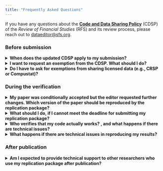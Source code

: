 ```yaml
---
title: "Frequently Asked Questions"
---
```


If you have any questions about the [**Code and Data Sharing Policy**](https://sfs.org/review-of-financial-studies/code-sharing-policy/) (CDSP) of the *Review of Financial Studies* (RFS) and its review process, please reach out to <a href="mailto:dataeditor@sfs.org">dataeditor@sfs.org</a>.

### Before submission

<details>
<summary><strong>When does the updated CDSP apply to my submission?</strong></summary>

This policy applies to all submissions **conditionally accepted on or after October 1, 2025**. If your paper was conditionally accepted before this date, the policy does not apply. Papers that are not conditionally accepted do not have to provide replication packages.

</details>

<details>
<summary><strong>I want to request an exemption from the CDSP. What should I do?</strong></summary>

While we encourage you to apply an appropriate license to limit the reuse of your code and/or data, the CDSP allows for exemptions. If you want to be (partly) exempted from the CDSP for a certain period, you have to request the exemption **at the initial submission**. As detailed in the [Guidelines for Submission](https://sfs.org/guidelines-for-submissions/), the requst has to clearly indicate which portions of your code and/or data you wish to withhold, the duration of withholding, and the justification. Ultimately, the editor will decide on your request.

</details>

<details>
<summary><strong>Do I have to ask for exemptions from sharing licensed data (e.g., CRSP or Compustat)?</strong></summary>

No. You should not request exemptions for licensed, non-public data. This data will not be included in the replication package.

</details>

### During the verification

<details>
<summary><strong>My paper was conditionally accepted but the editor requested further changes. Which version of the paper should be reproduced by the replication package?</strong></summary>

The replication package should reproduce the paper's results that will eventually be published. Hence, the package should reflect the version you will resubmit. 
</details>

<details>
<summary><strong>What should I do, if I cannot meet the deadline for submitting my replication package?</strong></summary>

Reach out to the data editors as soon as possible and explain the reasons for the delay. While the journal aims for a quick turnaround, there are valid reasons to extend the deadline.
</details>

<details>
<summary><strong>Who verifies that my code actually works? , and what happens if there are technical issues?</strong></summary>

The data editors verify your replication package. They will:

- Check that your description of computational steps matches the submitted materials
- Run your code in a dedicated virtual computing environment
- Verify that your materials reproduce the paper's key tables and figures

You will work collaboratively with the Data Editors during this process. 
</details>

<details>
<summary><strong>What happens if there are technical issues in reproducing my results?</strong></summary>

If technical issues arise, the data editors will contact you directly. This communication is confidential. Then, you will be asked to fix the issues before the data editors write their final report for the editor handling your submission. The data editors will publish their report confirming successful reproduction alongside your package.
</details>


### After publication

<details>
<summary><strong>Am I expected to provide technical support to other researchers who use my replication package after publication?</strong></summary>

*No. The policy explicitly states that *"Authors are not expected to provide assistance or ongoing support to users of the Package"*. Your obligation is to provide a complete, well-documented package at the time of publication, but you have no ongoing support responsibilities.

</details>